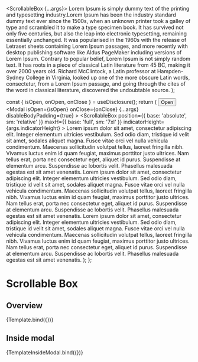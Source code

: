 

<Meta title="Layout/ScrollableBox" component={ScrollableBox} />

  <ScrollableBox {...args}>
    Lorem Ipsum is simply dummy text of the printing and typesetting
    industry.Lorem Ipsum has been the industry standard dummy text ever since
    the 1500s, when an unknown printer took a galley of type and scrambled it to
    make a type specimen book. It has survived not only five centuries, but also
    the leap into electronic typesetting, remaining essentially unchanged. It
    was popularised in the 1960s with the release of Letraset sheets containing
    Lorem Ipsum passages, and more recently with desktop publishing software
    like Aldus PageMaker including versions of Lorem Ipsum. Contrary to popular
    belief, Lorem Ipsum is not simply random text. It has roots in a piece of
    classical Latin literature from 45 BC, making it over 2000 years old.
    Richard McClintock, a Latin professor at Hampden-Sydney College in Virginia,
    looked up one of the more obscure Latin words, consectetur, from a Lorem
    Ipsum passage, and going through the cites of the word in classical
    literature, discovered the undoubtable source.
  </ScrollableBox>
);

  const { isOpen, onOpen, onClose } = useDisclosure();
  return (
    <Box>
      <Button onClick={onOpen}>Open</Button>
      <Modal
        isOpen={isOpen}
        onClose={onClose}
        {...args}
        disableBodyPadding={true}
      >
        <ScrollableBox
          position={{ base: 'absolute', sm: 'relative' }}
          maxH={{ base: 'full', sm: '7xl' }}
          indicatorHeight={args.indicatorHeight}
        >
          Lorem ipsum dolor sit amet, consectetur adipiscing elit. Integer
          elementum ultricies vestibulum. Sed odio diam, tristique id velit sit
          amet, sodales aliquet magna. Fusce vitae orci vel nulla vehicula
          condimentum. Maecenas sollicitudin volutpat tellus, laoreet fringilla
          nibh. Vivamus luctus enim id quam feugiat, maximus porttitor justo
          ultrices. Nam tellus erat, porta nec consectetur eget, aliquet id
          purus. Suspendisse at elementum arcu. Suspendisse ac lobortis velit.
          Phasellus malesuada egestas est sit amet venenatis. Lorem ipsum dolor
          sit amet, consectetur adipiscing elit. Integer elementum ultricies
          vestibulum. Sed odio diam, tristique id velit sit amet, sodales
          aliquet magna. Fusce vitae orci vel nulla vehicula condimentum.
          Maecenas sollicitudin volutpat tellus, laoreet fringilla nibh. Vivamus
          luctus enim id quam feugiat, maximus porttitor justo ultrices. Nam
          tellus erat, porta nec consectetur eget, aliquet id purus. Suspendisse
          at elementum arcu. Suspendisse ac lobortis velit. Phasellus malesuada
          egestas est sit amet venenatis. Lorem ipsum dolor sit amet,
          consectetur adipiscing elit. Integer elementum ultricies vestibulum.
          Sed odio diam, tristique id velit sit amet, sodales aliquet magna.
          Fusce vitae orci vel nulla vehicula condimentum. Maecenas sollicitudin
          volutpat tellus, laoreet fringilla nibh. Vivamus luctus enim id quam
          feugiat, maximus porttitor justo ultrices. Nam tellus erat, porta nec
          consectetur eget, aliquet id purus. Suspendisse at elementum arcu.
          Suspendisse ac lobortis velit. Phasellus malesuada egestas est sit
          amet venenatis.
        </ScrollableBox>
      </Modal>
    </Box>
  );
};

# Scrollable Box

## Overview

<Canvas>
  <Story
    name="Scrollable Box"
    args={{
      indicatorHeight: 'md',
      maxH: '200px',
      width: '400px',
      borderWidth: '1px',
      borderColor: 'gray-500',
      withScrollSpace: true,
    }}
  >
    {Template.bind({})}
  </Story>
</Canvas>

## Inside modal

<Canvas>
  <Story
    name="Scrollable Box inside Modal"
    args={{
      title: 'Scrollable Box Inide Modal',
      size: 'md',
      indicatorHeight: { base: '56px', sm: 'lg' },
    }}
    argTypes={{
      size: {
        options: ['md', 'lg', 'full'],
        control: { type: 'select' },
      },
    }}
  >
    {TemplateInsideModal.bind({})}
  </Story>
</Canvas>
